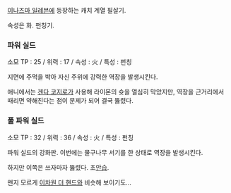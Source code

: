 [[이나즈마 일레븐]]에 등장하는 캐치 계열 필살기.

속성은 화. 펀칭기.

=== 파워 실드 ===
소모 TP : 25 / 위력 : 17 / 속성 : 火 / 특성 : 펀칭

지면에 주먹을 박아 자신 주위에 강력한 역장을 발생시킨다.

애니에서는 [[겐다 코지로]]가 사용해 라이몬의 슛을 열심히 막았지만, 역장을 근거리에서 때리면 약해진다는 점이 문제가 되어 결국 뚫렸다.

=== 풀 파워 실드 ===
소모 TP : 32 / 위력 : 36 / 속성 : 火 / 특성 : 펀칭

파워 실드의 강화판. 이번에는 물구나무 서기를 한 상태로 역장을 발생시킨다.

하지만 이쪽은 쓰자마자 뚫렸다. 초[[안습]]. 

왠지 모르게 [[이차원 더 핸드]]와 비슷해 보이기도...
